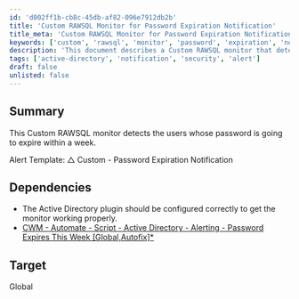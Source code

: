 ```yaml
---
id: 'd002ff1b-cb8c-45db-af82-096e7912db2b'
title: 'Custom RAWSQL Monitor for Password Expiration Notification'
title_meta: 'Custom RAWSQL Monitor for Password Expiration Notification'
keywords: ['custom', 'rawsql', 'monitor', 'password', 'expiration', 'notification', 'active', 'directory']
description: 'This document describes a Custom RAWSQL monitor that detects users whose passwords are set to expire within a week. It includes details on the alert template and necessary dependencies for proper configuration.'
tags: ['active-directory', 'notification', 'security', 'alert']
draft: false
unlisted: false
---
```

## Summary

This Custom RAWSQL monitor detects the users whose password is going to expire within a week.

Alert Template: △ Custom - Password Expiration Notification

## Dependencies

- The Active Directory plugin should be configured correctly to get the monitor working properly.
- [CWM - Automate - Script - Active Directory - Alerting - Password Expires This Week [Global,Autofix]*](https://proval.itglue.com/DOC-6075716-11713518)

## Target

Global











